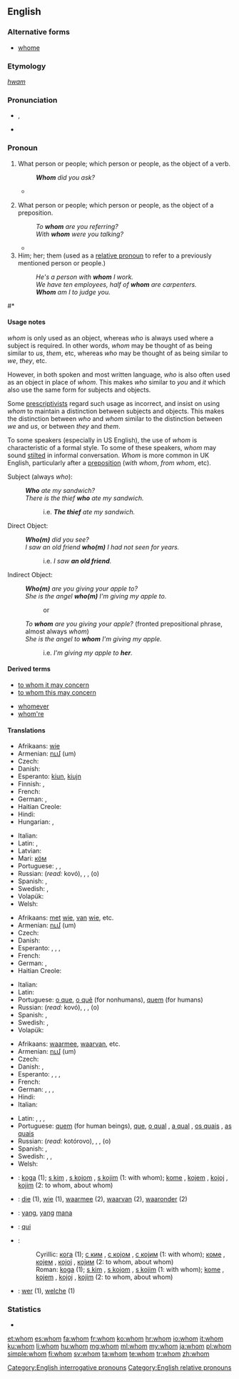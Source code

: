 ==English==
{{wikipedia}}

===Alternative forms===
* [[whome]] {{qualifier|obsolete}}

===Etymology===
{{etyl|ang}} ''[[hwam]]''

===Pronunciation===
* {{IPA|/huːm/}}, {{X-SAMPA|/hu:m/}}
* {{audio|en-us-whom.ogg|Audio (US)}}

===Pronoun===
{{en-pron|the singular and plural [[objective case]] of|who}}

# {{context|formal}} What person or people; which person or people, as the object of a verb.
#: '''''Whom''' did you ask?''
#* {{RQ:Wodehouse Offing|XVIII|“Oh?” she said. “So you have decided to revise my guest list for me? You have the nerve, the – the –” I saw she needed helping out. “Audacity,” I said, throwing her the line. “The audacity to dictate to me who I shall have in my house.” It should have been “'''whom'''”, but I let it go. “You have the –” “Crust.” “– the immortal rind,” she amended, and I had to admit it was stronger, “to tell me '''whom'''” – she got it right that time – “I may entertain at Brinkley Court and who” – wrong again – “I may not.”}}
# {{context|formal}} What person or people; which person or people, as the object of a preposition.
#: ''To '''whom''' are you referring?''
#: ''With '''whom''' were you talking?''
#* {{RQ:Wodehouse Offing|I|“A very hearty pip-pip to you, old ancestor,” I said, well pleased, for she is a woman with '''whom''' it is always a privilege to chew the fat. “And a rousing toodle-oo to you, you young blot on the landscape,” she replied cordially.}}
# Him; her; them (used as a [[relative pronoun]] to refer to a previously mentioned person or people.)
#: ''He's a person with '''whom''' I work.''
#: ''We have ten employees, half of '''whom''' are carpenters.''
#: '''''Whom''' am I to judge you.''

#* {{RQ:Wodehouse Offing|I|The eminent brain specialist to '''whom''' she alluded was a man I would not have cared to lunch with myself, our relations having been on the stiff side since the night at Lady Wickham's place in Hertfordshire when, acting on the advice of my hostess's daughter Roberta, I had punctured his hot-water bottle with a darning needle in the small hours of the morning. Quite unintentional, of course.}}

====Usage notes====
''whom'' is only used as an object, whereas ''who'' is always used where a subject is required.  In other words, ''whom'' may be thought of as being similar to ''us'', ''them'', etc, whereas ''who'' may be thought of as being similar to ''we'', ''they'', etc.

However, in both spoken and most written language, ''who'' is also often used as an object in place of ''whom''. This makes ''who'' similar to ''you'' and ''it'' which also use the same form for subjects and objects.

Some [[prescriptivist]]s regard such usage as incorrect, and insist on using ''whom'' to maintain a distinction between subjects and objects.  This makes the distinction between ''who'' and ''whom'' similar to the distinction between ''we'' and ''us'', or between ''they'' and ''them''.

To some speakers (especially in US English), the use of ''whom'' is characteristic of a formal style.  To some of these speakers, ''whom'' may sound [[stilted]] in informal conversation. ''Whom'' is more common in UK English, particularly after a [[preposition]] (''with whom'', ''from whom'', etc).

{{rel-top|Usage examples}}

Subject (always ''who''):
: '''''Who''' ate my sandwich?''
: ''There is the thief '''who''' ate my sandwich.''
:: i.e. '''''The thief''' ate my sandwich.''

Direct Object:
: '''''Who(m)''' did you see?''
: ''I saw an old friend '''who(m)''' I had not seen for years.''
:: i.e. ''I saw '''an old friend'''.''

Indirect Object:
: '''''Who(m)''' are you giving your apple to?''
: ''She is the angel '''who(m)''' I'm giving my apple to.''
:: or
: ''To '''whom''' are you giving your apple?'' (fronted prepositional phrase, almost always ''whom'')
: ''She is the angel to '''whom''' I'm giving my apple.''
:: i.e. ''I'm giving my apple to '''her'''.''
{{rel-bottom}}

====Derived terms====
{{rel-top}}
* [[to whom it may concern]]
* [[to whom this may concern]]
{{rel-mid}}
* [[whomever]]
* [[whom're]]
{{rel-bottom}}

====Translations====
{{trans-top|what person; object of a verb (accusative)}}
* Afrikaans: [[wie]]
* Armenian: [[ում]] (um)
* Czech: {{t|cs|komu}}
* Danish: {{t+|da|hvem}}
* Esperanto: [[kiu]]n, [[kiu]]jn
* Finnish: {{t|fi|joka}}, {{t|fi|jonka}}
* French: {{t+|fr|qui}}
* German: {{t+|de|wem}}, {{t+|de|wen}}
* Haitian Creole: {{tø|ht|kimoun}}
* Hindi: {{t|hi|किस|tr=kis|sc=Deva}}
* Hungarian: {{t|hu|kit}}, {{t|hu|kicsodát}}
{{trans-mid}}
* Italian: {{t+|it|chi}}
* Latin: {{t|la|quem|m}}, {{t|la|quam|f}}
* Latvian: {{t|lv|kam}}
* Mari: [[кӧм]]
* Portuguese: {{t-|pt|o que}}, {{qualifier|for nonhumans}} {{t-|pt|o quê}}, {{qualifier|for humans}} {{t+|pt|quem}}
* Russian: {{t+|ru|кто|alt=кого|tr=kogó}} (''read:'' kovó), {{t+|ru|кто|alt=кому|tr=komú}}, {{t+|ru|кто|alt=кем|tr=kem}}, (о) {{t+|ru|кто|alt=ком|tr=(o) kom}}
* Spanish: {{t+|es|quién}}, {{t-|es|quiénes}}
* Swedish: {{t+|sv|vem|s}}, {{t+|sv|vilka|p}}
* Volapük: {{t|vo|kimi}}
* Welsh: {{t|cy|pwy}}
{{trans-bottom}}

{{trans-top|what person or people, object of a preposition (dative)}}
* Afrikaans: [[met]] [[wie]], [[van]] [[wie]], etc.
* Armenian: [[ում]] (um)
* Czech: {{t|cs|komu}}
* Danish: {{t+|da|hvem}}
* Esperanto: {{t+|eo|kiu|xs=Esperanto}}, {{t+|eo|kiu|alt=kiuj|xs=Esperanto}}, {{t+|eo|kiu|alt=kiun|xs=Esperanto}}, {{t+|eo|kiu|alt=kiujn|xs=Esperanto}}
* French: {{t+|fr|qui}}
* German: {{t+|de|wem}}, {{t+|de|wen}}
* Haitian Creole: {{tø|ht|kimoun}}
{{trans-mid}}
* Italian: {{t+|it|chi}}
* Latin: {{t|la|cui}}
* Portuguese: [[o que]], [[o quê]] (for nonhumans), [[quem]] (for humans)
* Russian: {{t+|ru|кто|alt=кого|tr=kogó}} (''read:'' kovó), {{t+|ru|кто|alt=кому|tr=komú}}, {{t+|ru|кто|alt=кем|tr=kem}}, (о) {{t+|ru|кто|alt=ком|tr=(o) kom}}
* Spanish: {{t+|es|quién}}, {{t-|es|quiénes}}
* Swedish: {{t+|sv|vem|s}}, {{t+|sv|vilka|p}}
* Volapük: {{t|vo|kime}}
{{trans-bottom}}

{{trans-top|relative pronoun}}
* Afrikaans: [[waarmee]], [[waarvan]], etc.
* Armenian: [[ում]] (um)
* Czech: {{t|cs|jemuž}}
* Danish: {{t+|da|hvem}}, {{t-|da|hvilken}}
* Esperanto: {{t+|eo|kiu|xs=Esperanto}}, {{t-|eo|kiuj|xs=Esperanto}}, {{t-|eo|kiun|xs=Esperanto}}, {{t-|eo|kiujn|xs=Esperanto}}
* French: {{t+|fr|qui}}
* German: {{t+|de|dem|m}}, {{t+|de|der|f}}, {{t+|de|den|m}}, {{t+|de|die|f}}
* Hindi: {{t|hi|जिस|tr=jis|sc=Deva}}
* Italian: {{t+|it|cui}}
{{trans-mid}}
* Latin: {{t|la|quam|f}}, {{t|la|quem|m}}, {{t|la|quod|n}}, {{t|la| cui|tr=dative}}
* Portuguese: [[quem]] (for human beings), [[que]], [[o qual]] {{m}}, [[a qual]] {{f}}, [[os quais]] {{p}}, [[as quais]] {{f|p}}
* Russian: {{t+|ru|который|alt=которого|tr=kotórogo}} (''read:'' kotórovo), {{t+|ru|который|alt=которому|tr=kotóromu}}, {{t+|ru|который|alt=которым|tr=kotórym}}, (о) {{t+|ru|который|alt=котором|tr=(o) kotórom}}
* Spanish: {{t+|es|quien}}, {{t-|es|quienes}}
* Swedish: {{t+|sv|vilken|s}}, {{t+|sv|vilka|p}}, {{t|sv|som}}
* Welsh: {{t|cy|y}}
{{trans-bottom}}

{{checktrans}}
* {{ttbc|sh}}: [[koga]] (1); [[s kim]] {{m}}, [[s kojom]] {{f}}, [[s kojim]] {{m}} (1: with whom); [[kome]] {{m}}, [[kojem]] {{m}}, [[kojoj]] {{f}}, [[kojim]] {{m}} (2: to whom, about whom)
* {{ttbc|nl}}: [[die]] (1), [[wie]] (1), [[waarmee]] (2), [[waarvan]] (2), [[waaronder]] (2)
* {{ttbc|id}}: [[yang]], [[yang]] [[mana]]
* {{ttbc|ia}}: [[qui]]
* {{ttbc|sh}}:
*: Cyrillic: [[кога]] (1); [[с ким]] {{m}}, [[с којом]] {{f}}, [[с којим]] {{m}} (1: with whom); [[коме]] {{m}}, [[којем]] {{m}}, [[којој]] {{f}}, [[којим]] {{m}} (2: to whom, about whom)
*: Roman: [[koga]] (1); [[s kim]] {{m}}, [[s kojom]] {{f}}, [[s kojim]] {{m}} (1: with whom); [[kome]] {{m}}, [[kojem]] {{m}}, [[kojoj]] {{f}}, [[kojim]] {{m}} (2: to whom, about whom)
* {{ttbc|de}}: [[wer]] (1), [[welche]] (1)

===Statistics===
* {{rank|tell|because|few|178|whom|love|far|seemed}}

[[Category:English interrogative pronouns]]
[[Category:English relative pronouns]]

[[et:whom]]
[[es:whom]]
[[fa:whom]]
[[fr:whom]]
[[ko:whom]]
[[hr:whom]]
[[io:whom]]
[[it:whom]]
[[ku:whom]]
[[li:whom]]
[[hu:whom]]
[[mg:whom]]
[[ml:whom]]
[[my:whom]]
[[ja:whom]]
[[pl:whom]]
[[simple:whom]]
[[fi:whom]]
[[sv:whom]]
[[ta:whom]]
[[te:whom]]
[[tr:whom]]
[[zh:whom]]